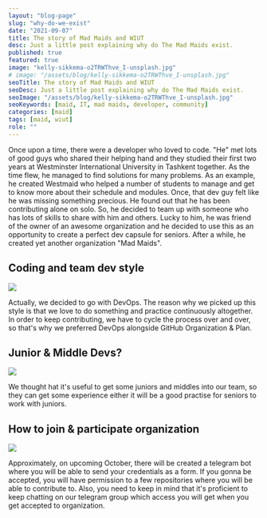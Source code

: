 ```yaml
---
layout: "blog-page"
slug: "why-do-we-exist"
date: "2021-09-07"
title: The story of Mad Maids and WIUT
desc: Just a little post explaining why do The Mad Maids exist.
published: true
featured: true
image: "kelly-sikkema-o2TRWThve_I-unsplash.jpg"
# image: "/assets/blog/kelly-sikkema-o2TRWThve_I-unsplash.jpg"
seoTitle: The story of Mad Maids and WIUT
seoDesc: Just a little post explaining why do The Mad Maids exist.
seoImage: "/assets/blog/kelly-sikkema-o2TRWThve_I-unsplash.jpg"
seoKeywords: [maid, IT, mad maids, developer, community]
categories: [maid]
tags: [maid, wiut]
role: ""
---
```


Once upon a time, there were a developer who loved to code. "He" met lots of
good guys who shared their helping hand and they studied their first two years
at Westminster International University in Tashkent together. As the time flew,
he managed to find solutions for many problems. As an example, he created
Westmaid who helped a number of students to manage and get to know more about
their schedule and modules. Once, that dev guy felt like he was missing
something precious. He found out that he has been contributing alone on solo.
So, he decided to team up with someone who has lots of skills to share with him
and others. Lucky to him, he was friend of the owner of an awesome organization
and he decided to use this as an opportunity to create a perfect dev capsule for
seniors. After a while, he created yet another organization "Mad Maids".

## Coding and team dev style

![](/assets/blog/austin-distel-Imc-IoZDMXc-unsplash-1400x933.jpg)

Actually, we decided to go with DevOps. The reason why we picked up this style
is that we love to do something and practice continuously altogether. In order
to keep contributing, we have to cycle the process over and over, so that's why
we preferred DevOps alongside GitHub Organization & Plan.

## Junior & Middle Devs?

![](/assets/blog/denys-nevozhai-7nrsVjvALnA-unsplash-1400x1049.jpg)

We thought hat it's useful to get some juniors and middles into our team, so
they can get some experience either it will be a good practise for seniors to
work with juniors.

## How to join & participate organization

![](/assets/blog/fredy-jacob-t0SlmanfFcg-unsplash-1400x788.jpg)

Approximately, on upcoming October, there will be created a telegram bot where
you will be able to send your credentials as a form. If you gonna be accepted,
you will have permission to a few repositories where you will be able to
contribute to. Also, you need to keep in mind that it's proficient to keep
chatting on our telegram group which access you will get when you get accepted
to organization.
